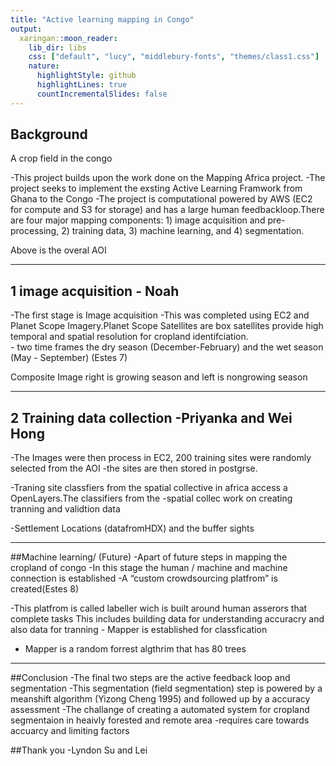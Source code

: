 ---
title: "Active learning mapping in Congo"
output:
  xaringan::moon_reader:
    lib_dir: libs
    css: ["default", "lucy", "middlebury-fonts", "themes/class1.css"]
    nature:
      highlightStyle: github
      highlightLines: true
      countIncrementalSlides: false
---

## Background









A crop field in the congo 

-This project builds upon the work done on the Mapping Africa project. 
-The project seeks to implement the exsting Active Learning Framwork from Ghana to the Congo
-The project is computational powered by AWS (EC2 for compute and S3 for storage) and has a large human feedbackloop.There are four major mapping components: 
    1) image acquisition and pre-processing, 2) training data, 3) machine learning, and 4) segmentation. 











Above is the overal AOI 

---

## 1 image acquisition - Noah
  -The first stage is Image acquisition
  -This was completed using EC2 and Planet Scope Imagery.Planet Scope Satellites are box satellites provide high temporal and spatial resolution for cropland identifciation.  
  - two time frames the dry season (December-February) and the wet season (May - September) (Estes 7)
  











Composite Image right is growing season and left is nongrowing season

---

## 2 Training data collection -Priyanka and Wei Hong















-The Images were then process in EC2, 200 training sites were randomly selected from the AOI
-the sites are then stored in postgrse. 












-Traning site classfiers from the spatial collective in africa access a OpenLayers.The classifiers from the -spatial collec work on creating tranning and validtion data


















-Settlement Locations (datafromHDX) and the buffer sights

 
 
 
--- 

##Machine learning/ (Future)
-Apart of future steps in mapping the cropland of congo
-In this stage the human / machine and machine connection is established 
-A "custom crowdsourcing platfrom" is created(Estes 8)

-This platfrom is called labeller wich is built around human asserors that complete tasks
    This includes building data for understanding accuracry and also data for tranning
- Mapper is established for classfication 










- Mapper is a random forrest algthrim that has 80 trees

---

##Conclusion
-The final two steps are the active feedback loop and segmentation
-This segmentation (field segmentation) step is powered by a meanshift algorithm (Yizong Cheng 1995) and followed up by a accuracy assessment
-The challange of creating a automated system for cropland segmentaion in heaivly forested and remote area
-requires care towards accuarcy and limiting factors
    




##Thank you
 -Lyndon Su and Lei

